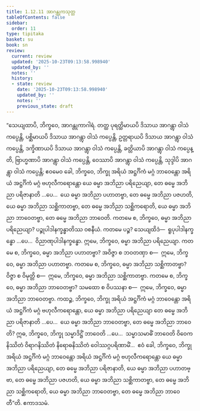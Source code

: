 ```yaml
---
title: 1.12.11 အာဂန္တုကသုတ္တ
tableOfContents: false
sidebar:
  order: 11
type: tipitaka
basket: su
book: sn
review:
  current: review
  updated: '2025-10-23T09:13:58.998940'
  updated_by: ''
  notes: ''
  history:
  - state: review
    date: '2025-10-23T09:13:58.998940'
    updated_by: ''
    notes: ''
    previous_state: draft
---
```



<ReviewStatus review={frontmatter.review} showDetails={true} />

<HypothesisAnnotation frontmatter={frontmatter} />

<DynamicBreadcrumb />

<Division number="159" book="sn" e="ch" v="18" p="303">

<Paragraph number="296" book="sn">
“သေယျထာပိ, ဘိက္ခဝေ, အာဂန္တုကာဂါရံ. တတ္ထ ပုရတ္ထိမာယပိ ဒိသာယ အာဂန္တွာ ဝါသံ ကပ္ပေန္တိ, ပစ္ဆိမာယပိ ဒိသာယ အာဂန္တွာ ဝါသံ ကပ္ပေန္တိ, ဥတ္တရာယပိ ဒိသာယ အာဂန္တွာ ဝါသံ ကပ္ပေန္တိ, ဒက္ခိဏာယပိ ဒိသာယ အာဂန္တွာ ဝါသံ ကပ္ပေန္တိ, ခတ္တိယာပိ အာဂန္တွာ ဝါသံ ကပ္ပေန္တိ, ဗြာဟ္မဏာပိ အာဂန္တွာ ဝါသံ ကပ္ပေန္တိ, ဝေဿာပိ အာဂန္တွာ ဝါသံ ကပ္ပေန္တိ, သုဒ္ဒါပိ အာဂန္တွာ ဝါသံ ကပ္ပေန္တိ; ဧဝမေဝ ခေါ, ဘိက္ခဝေ, ဘိက္ခု အရိယံ အဋ္ဌင်္ဂိကံ မဂ္ဂံ ဘာဝေန္တော အရိယံ အဋ္ဌင်္ဂိကံ မဂ္ဂံ ဗဟုလီကရောန္တော ယေ ဓမ္မာ အဘိညာ ပရိညေယျာ, တေ ဓမ္မေ အဘိညာ ပရိဇာနာတိ …ပေ…  ယေ ဓမ္မာ အဘိညာ ပဟာတဗ္ဗာ, တေ ဓမ္မေ အဘိညာ ပဇဟတိ, ယေ ဓမ္မာ အဘိညာ သစ္ဆိကာတဗ္ဗာ, တေ ဓမ္မေ အဘိညာ သစ္ဆိကရောတိ, ယေ ဓမ္မာ အဘိညာ ဘာဝေတဗ္ဗာ, တေ ဓမ္မေ အဘိညာ ဘာဝေတိ.
</Paragraph>

<Paragraph number="297" book="sn">
ကတမေ စ, ဘိက္ခဝေ, ဓမ္မာ အဘိညာ ပရိညေယျာ? ပဉ္စုပါဒါနက္ခန္ဓာတိဿ ဝစနီယံ. ကတမေ ပဉ္စ? သေယျထိဒံ—  ရူပုပါဒါနက္ခန္ဓော …ပေ…  ဝိညာဏုပါဒါနက္ခန္ဓော. ဣမေ, ဘိက္ခဝေ, ဓမ္မာ အဘိညာ ပရိညေယျာ. ကတမေ စ, ဘိက္ခဝေ, ဓမ္မာ အဘိညာ ပဟာတဗ္ဗာ? အဝိဇ္ဇာ စ ဘဝတဏှာ စ—  ဣမေ, ဘိက္ခဝေ, ဓမ္မာ အဘိညာ ပဟာတဗ္ဗာ. ကတမေ စ, ဘိက္ခဝေ, ဓမ္မာ အဘိညာ သစ္ဆိကာတဗ္ဗာ? ဝိဇ္ဇာ စ ဝိမုတ္တိ စ—  ဣမေ, ဘိက္ခဝေ, ဓမ္မာ အဘိညာ သစ္ဆိကာတဗ္ဗာ. ကတမေ စ, ဘိက္ခဝေ, ဓမ္မာ အဘိညာ ဘာဝေတဗ္ဗာ? သမထော စ ဝိပဿနာ စ—  ဣမေ, ဘိက္ခဝေ, ဓမ္မာ အဘိညာ ဘာဝေတဗ္ဗာ. ကထဉ္စ, ဘိက္ခဝေ, ဘိက္ခု အရိယံ အဋ္ဌင်္ဂိကံ မဂ္ဂံ ဘာဝေန္တော အရိယံ အဋ္ဌင်္ဂိကံ မဂ္ဂံ ဗဟုလီကရောန္တော, ယေ ဓမ္မာ အဘိညာ ပရိညေယျာ တေ ဓမ္မေ အဘိညာ ပရိဇာနာတိ …ပေ…  ယေ ဓမ္မာ အဘိညာ ဘာဝေတဗ္ဗာ, တေ ဓမ္မေ အဘိညာ ဘာဝေတိ? ဣဓ, ဘိက္ခဝေ, ဘိက္ခု သမ္မာဒိဋ္ဌိံ ဘာဝေတိ …ပေ…  သမ္မာသမာဓိံ ဘာဝေတိ ဝိဝေကနိဿိတံ ဝိရာဂနိဿိတံ နိရောဓနိဿိတံ ဝေါဿဂ္ဂပရိဏာမိံ…  ဧဝံ ခေါ, ဘိက္ခဝေ, ဘိက္ခု အရိယံ အဋ္ဌင်္ဂိကံ မဂ္ဂံ ဘာဝေန္တော အရိယံ အဋ္ဌင်္ဂိကံ မဂ္ဂံ ဗဟုလီကရောန္တော ယေ ဓမ္မာ အဘိညာ ပရိညေယျာ, တေ ဓမ္မေ အဘိညာ ပရိဇာနာတိ, ယေ ဓမ္မာ အဘိညာ ပဟာတဗ္ဗာ, တေ ဓမ္မေ အဘိညာ ပဇဟတိ, ယေ ဓမ္မာ အဘိညာ သစ္ဆိကာတဗ္ဗာ, တေ ဓမ္မေ အဘိညာ သစ္ဆိကရောတိ, ယေ ဓမ္မာ အဘိညာ ဘာဝေတဗ္ဗာ, တေ ဓမ္မေ အဘိညာ ဘာဝေတီ”တိ.

</Paragraph>
</Division>

<Paragraph number="298" type="center" book="sn">
ဧကာဒသမံ.
</Paragraph>